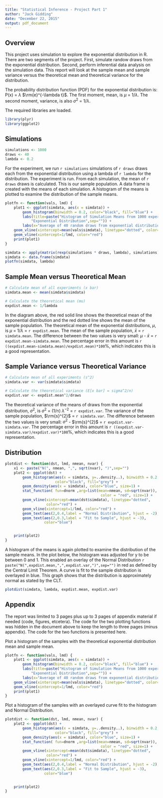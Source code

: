```yaml
---
title: "Statistical Inference - Project Part 1"
author: "Jack Gidding"
date: "December 22, 2015"
output: pdf_document
---
```


## Overview

This project uses simulation to explore the exponential distribution in R. There are two segments of the project. First, simulate randow draws from the exponential distribution. Second, perform inferential data analysis on the simulation data. This report will look at the sample mean and sample variance versus the theoretical mean and theoretical variance for the distribution. 

The probability distribution function (PDF) for the exponential distribution is:  P(x) = $\lambda$ $\rm{e}^{-\lambda t}$. The first moment, mean, is $\mu$ = 1/$\lambda$. The second moment, variance, is also $\sigma^2$ = 1/$\lambda$.

The required libraries are loaded.

```r
library(plyr)
library(ggplot2)
```
## Simulations
```r
simulations <- 1000
draws <- 40
lambda <- 0.2
```
For the experiment, we run `r simulations` simulations of `r draws` draws each from the exponential distribution using a lambda of `r lambda` for the distribution.  The experiment is run. From each simulation, the mean of `r draws` draws is calculated. This is our sample population. A data frame is created with the means of each simulation. A histogram of the means is plotted to examine the distribution of the sample means. 
```r
plotfn <- function(vals, lmd) {
    plot1 <- ggplot(simdata, aes(x = simdata)) +
        geom_histogram(binwidth = 0.2, color="black", fill="blue") +
        labs(title=paste("Histogram of Simulation Means from 1000 experiments\n",
            "Exponential Distribution",sep="")) +
        labs(x="Average of 40 random draws from exponential distribution") +
    geom_vline(xintercept=mean(vals$simdata), linetype="dotted", color="red") + 
    geom_vline(xintercept=1/lmd, color="red") 
    print(plot1)    
}
```
```r
simdata <- apply(matrix(rexp(simulations * draws, lambda), simulations), 1, mean)
simdata <- data.frame(simdata)
plotfn(simdata, lambda)
```

## Sample Mean versus Theoretical Mean

```r
# Calculate mean of all experiments (x bar)
simdata.mean <- mean(simdata$simdata)

# Calculate the theoretical mean (mu)
expdist.mean <- 1/lambda
```
In the diagram above, the red solid line shows the theoretical mean of the exponential distribution and the red dotted line shows the mean of the sample population. The theoretical mean of the exponential distributions, $\mu$, is $\mu$ = 1/$\lambda$ = `r expdist.mean`. The mean of the sample population, $\bar{x}$ = `r simdata.mean`. The difference between the two values is very small: $\mu$ - $\bar{x}$ = `r expdist.mean-simdata.mean`. The percentage error in this amount is `r ((expdist.mean-simdata.mean)/expdist.mean)*100`%, which indicates this is a good representation.

## Sample Variance versus Theoretical Variance

```r
# Calculate mean of all experiments (s^2)
simdata.var <- var(simdata$simdata)

# Calculate the theoretical variance (E[x bar] = sigma^2/n)
expdist.var <- expdist.mean^2/draws
```
The theoretical variance of the means of draws from the exponential distribution, $\sigma^{2}$, is $\sigma^{2}$ = (1/n) $\lambda^{-2}$ = `r expdist.var`. The variance of the sample population, $\rm{s}^{2}$ = `r simdata.var`. The difference between the two values is very small: $\sigma^{2}$ - $\rm{s}^{2}$ = `r expdist.var-simdata.var`. The percentage error in this amount is `r ((expdist.var-simdata.var)/expdist.var)*100`%, which indicates this is a good representation.

## Distribution
```r
plotdist <- function(dst, lmd, nmean, nvar) {
    x1 <- paste("N(", nmean, ",", sqrt(nvar), ")",sep="")
    plot2 <- ggplot(dst) +
        geom_histogram(aes(x = simdata, y=..density..), binwidth = 0.2, 
                       color="black", fill="grey") +
        geom_density(aes(x = simdata), color="blue", size=1) +
        stat_function( fun=dnorm ,arg=list(mean=nmean, sd=sqrt(nvar)),
                                            color = "red", size=1) +
        geom_vline(xintercept=mean(dst$simdata), linetype="dotted",
                   color="red") + 
        geom_vline(xintercept=1/lmd, color="red") +
        geom_text(aes(2,0.4,label = "Normal Distribution", hjust = -2), color="red") +
        geom_text(aes(2,0.3,label = "Fit to Sample", hjust = -3), 
                  color="blue")
    

    print(plot2)
}

```
A histogram of the means is again plotted to examine the distribution of the sample means. In the plot below, the histogram was adjusted for y to be between 0 and 1. This enabled an overlay of the Normal Distribution `r paste("N(",expdist.mean,",",expdist.var,")",sep="")` in red as defined by the Central Limit Theorem. A curve is fit to the sample distribution is overlayed in blue. This graph shows that the distribution is approximately normal as stated by the CLT.

```r
plotdist(simdata, lambda, expdist.mean, expdist.var)
```


## Appendix

The report was limited to 3 pages plus up to 3 pages of appendix material if needed (code, figures, etcetera). The code for the two plotting functions was hidden in the document above to keep the length to three pages (minus appendix). The code for the two functions is presented here. 

Plot a histogram of the samples with the theoretical exponential distribution mean and sample mean.
```r
plotfn <- function(vals, lmd) {
    plot1 <- ggplot(simdata, aes(x = simdata)) +
        geom_histogram(binwidth = 0.2, color="black", fill="blue") +
        labs(title=paste("Histogram of Simulation Means from 1000 experiments\n",
            "Exponential Distribution",sep="")) +
        labs(x="Average of 40 random draws from exponential distribution") +
    geom_vline(xintercept=mean(vals$simdata), linetype="dotted", color="red") + 
    geom_vline(xintercept=1/lmd, color="red") 
    print(plot1)    
}
```

Plot a histogram of the samples with an overlayed curve fit to the histogram and Normal Distribution.
```r
plotdist <- function(dst, lmd, nmean, nvar) {
    plot2 <- ggplot(dst) +
        geom_histogram(aes(x = simdata, y=..density..), binwidth = 0.2, 
                       color="black", fill="grey") +
        geom_density(aes(x = simdata), color="blue", size=1) +
        stat_function( fun=dnorm ,arg=list(mean=nmean, sd=sqrt(nvar)),
                                            color = "red", size=1) +
        geom_vline(xintercept=mean(dst$simdata), linetype="dotted",
                   color="red") + 
        geom_vline(xintercept=1/lmd, color="red") +
        geom_text(aes(2,0.4,label = "Normal Distribution", hjust = -2), color="red") +
        geom_text(aes(2,0.3,label = "Fit to Sample", hjust = -3), 
                  color="blue")
    

    print(plot2)
}
```
